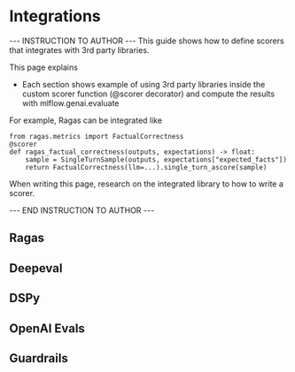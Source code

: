 # Integrations

--- INSTRUCTION TO AUTHOR ---
This guide shows how to define scorers that integrates with 3rd party libraries.

This page explains

- Each section shows example of using 3rd party libraries inside the custom scorer function (@scorer decorator) and compute the results with mlflow.genai.evaluate

For example, Ragas can be integrated like

```
from ragas.metrics import FactualCorrectness
@scorer
def ragas_factual_correctness(outputs, expectations) -> float:
    sample = SingleTurnSample(outputs, expectations["expected_facts"])
    return FactualCorrectness(llm=...).single_turn_ascore(sample)
```

When writing this page, research on the integrated library to how to write a scorer.

--- END INSTRUCTION TO AUTHOR ---

## Ragas

## Deepeval

## DSPy

## OpenAI Evals

## Guardrails
